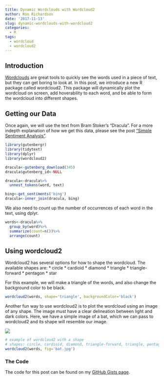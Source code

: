 ```yaml
---
title: Dynamic Wordclouds with Wordcloud2
author: Ron Richardson
date: '2017-11-13'
slug: dynamic-wordclouds-with-wordcloud2
categories:
  - R
tags:
  - wordcloud
  - wordcloud2
---
```


## Introduction

[Wordclouds](/post/creating-a-wordcloud/) are great tools to quickly see the words used in a piece of text, but they can get boring to look at. In this post, we introduce a new R package called wordcloud2. This package will dynamically plot the wordcloud on screen, add hoverability to each word, and be able to form the wordcloud into different shapes.

## Getting our Data

Once again, we will use the text from Bram Stoker's "Dracula". For a more indepth explanation of how we get this data, please see the post ["Simple Sentiment Analysis"](/post/simple-sentiment-analysis/).

```r
library(gutenbergr)
library(tidytext)
library(dplyr)
library(wordcloud2)

dracula<-gutenberg_download(345)
dracula$gutenberg_id<-NULL

dracula<-dracula%>%
  unnest_tokens(word, text)

bing<-get_sentiments('bing')
dracula<-inner_join(dracula, bing)
```

We also need to count up the number of occurrences of each word in the text, using dplyr.

```r
words<-dracula%>%
  group_by(word)%>%
  summarize(count=n())%>%
  arrange(count)
```

## Using wordcloud2

Wordcloud2 has several options for how to shape the wordcloud. The available shapes are:
* circle
* cardioid
* diamond
* triangle
* triangle-forward
* pentagon
* star

For this example, we will make a triangle of the words, and also change the background color to be black.

```r
wordcloud2(words, shape='triangle', backgroundColor='black')
```

Another fun way to use wordcloud2 is to plot the wordcloud using an image of any shape. The image must have a clear delineation between light and dark colors.  Here, we have a simple image of a bat, which we can pass to wordcloud2 and its shape will resemble our image.

![](bat.jpg)

```r
# example of wordcloud2 with a shape
# shapes: circle, cardioid, diamond, triangle-forward, triangle, pentagon, star
wordcloud2(words, fig='bat.jpg')
```

### The Code

The code for this post can be found on my [GitHub Gists page](https://gist.github.com/rer145/edb11422ad6ceffe220b9002fa4624d0).